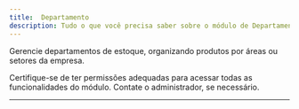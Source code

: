 ```yaml
---
title:  Departamento
description: Tudo o que você precisa saber sobre o módulo de Departamento do Syspro ERP.
---
```



  Gerencie departamentos de estoque, organizando produtos por áreas ou setores da empresa.

<Callout type="info" title="Dica">
  Certifique-se de ter permissões adequadas para acessar todas as funcionalidades do módulo. Contate o administrador, se necessário.
</Callout>

---

<SuporteSection modulo="Departamento" />



